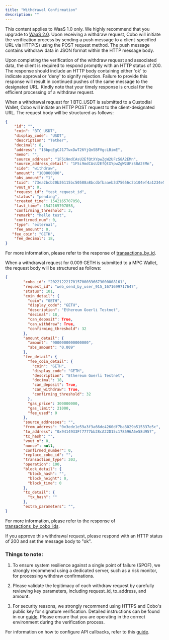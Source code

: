 ```yaml
---
title: "Withdrawal Confirmation"
description: ""
---
```

<Note>This content applies to WaaS 1.0 only. We highly recommend that you upgrade to <a href="/v2/guides/overview/introduction">WaaS 2.0</a>.</Note>
Upon receiving a withdraw request, Cobo will initiate the verification process by sending a push message to a client-specified URL via HTTP(S) using the POST request method. The push message contains withdraw data in JSON format within the HTTP message body.

Upon completing the verification of the withdraw request and associated data, the client is required to respond promptly with an HTTP status of 200. The response should include an HTTP body containing either 'ok' to indicate approval or 'deny' to signify rejection. Failure to provide this response will result in continued pushes of the same message to the designated URL. Kindly note that your timely response is crucial for the efficient processing of a withdraw request.

When a withdrawal request for 1 BTC_USDT is submitted to a Custodial Wallet, Cobo will initiate an HTTP POST request to the client-designated URL. The request body will be structured as follows:

```json json
{
    "id": "",
    "coin": "BTC_USDT",
    "display_code": "USDT",
    "description": "Tether",
    "decimal": 8,
    "address": "18bpqEgCJ17TwxDwT26YjQnSBFVgcLBimE",
    "memo": "",
    "source_address": "1F5i9mdCAsU2EfQtXYpwZgW2UFzS8A2EMn",
    "source_address_detail": "1F5i9mdCAsU2EfQtXYpwZgW2UFzS8A2EMn",
    "side": "withdraw",
    "amount": "100000000",
    "abs_amount": "1",
    "txid": "73ea2bcb20b36115bc50588a8bcdbfbaaeb3d75656c2b104ef4a1234e5dbe550",
    "vout_n": 0,
    "request_id": "test_request_id",
    "status": "pending",
    "created_time": 1542165707058,
    "last_time": 1542165707058,
    "confirming_threshold": 3,
    "remark": "hello test",
    "confirmed_num": 0,
    "type": "external",
	"fee_amount": 0,
   "fee_coin": "GETH",
	"fee_decimal": 18,
}
```
For more information, please refer to the response of [transactions_by_id](/v1/api-references/custody-wallet/transactions_by_id).

When a withdrawal request for 0.009 GETH is submitted to a MPC Wallet, the request body will be structured as follows:

```json json
{
        "cobo_id": "20221222170157000336673000008161",
        "request_id": "web_send_by_user_915_1671699717647",
        "status": 101,
        "coin_detail": {
          "coin": "GETH",
          "display_code": "GETH",
          "description": "Ethereum Goerli Testnet",
          "decimal": 18,
          "can_deposit": True,
          "can_withdraw": True,
          "confirming_threshold": 32
        },
        "amount_detail": {
          "amount": "9000000000000000",
          "abs_amount": "0.009"
        },
        "fee_detail": {
          "fee_coin_detail": {
            "coin": "GETH",
            "display_code": "GETH",
            "description": "Ethereum Goerli Testnet",
            "decimal": 18,
            "can_deposit": True,
            "can_withdraw": True,
            "confirming_threshold": 32
          },
          "gas_price": 300000000,
          "gas_limit": 21000,
          "fee_used": 0
        },
        "source_addresses": "",
        "from_address": "0x3ede1e59a3f3a66de4260df7ba3029b515337e5c",
        "to_address": "0x9414933Ff7777bb28cA22D15c178596A6e58d957",
        "tx_hash": "",
        "vout_n": 0,
        "nonce": null,
        "confirmed_number": 0,
        "replace_cobo_id": "",
        "transaction_type": 303,
        "operation": 100,
        "block_detail": {
          "block_hash": "",
          "block_height": 0,
          "block_time": 0
        },
        "tx_detail": {
          "tx_hash": ""
        },
        "extra_parameters": "",
}
```

For more information, please refer to the response of [transactions_by_cobo_ids](/v1/api-references/mpc-wallet/mpc_transactions_by_cobo_ids).

If you approve this withdrawal request, please respond with an HTTP status of 200 and set the message body to "ok".

### Things to note:

1. To ensure system resilience against a single point of failure (SPOF), we strongly recommend using a dedicated server, such as a risk monitor, for processing withdraw confirmations.

2. Please validate the legitimacy of each withdraw request by carefully reviewing key parameters, including request_id, to_address, and amount.

3. For security reasons, we strongly recommend using HTTPS and Cobo's public key for signature verification. Detailed instructions can be found in our [guide](/v1/api-references/development/callback-signature). Please ensure that you are operating in the correct environment during the verification process.

For information on how to configure API callbacks, refer to this [guide](/v1/guides/howtos/configure-api-callback).
